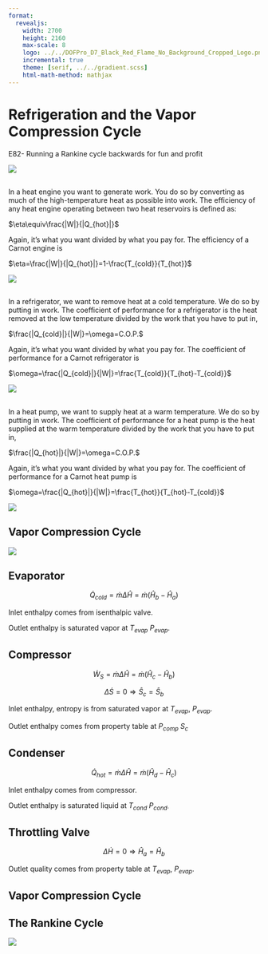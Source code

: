 ```yaml
---
format:
  revealjs:
    width: 2700
    height: 2160
    max-scale: 8
    logo: ../../DOFPro_D7_Black_Red_Flame_No_Background_Cropped_Logo.png
    incremental: true
    theme: [serif, ../../gradient.scss]
    html-math-method: mathjax
---
```

# Refrigeration and the Vapor Compression Cycle
E82- Running a Rankine cycle backwards for fun and profit


![](../../DOFPro_D7_Black_Red_Flame_No_Background_Cropped.png){.absolute left="22%" top="-55%"}



##
In a heat engine you want to generate work. You do so by converting as much of the high-temperature heat as possible into work. The efficiency of any heat engine operating between two heat reservoirs is defined as:


:::{.fragment}
$\eta\equiv\frac{|W|}{|Q_{hot}|}$
:::

:::{.fragment}
Again, it's what you want divided by what you pay for.
The efficiency of a Carnot engine is
:::

:::{.fragment}
$\eta=\frac{|W|}{|Q_{hot}|}=1-\frac{T_{cold}}{T_{hot}}$
:::

::: {.incremental}
![](images/image-1.png)
:::

## 
In a refrigerator, we want to remove heat at a cold temperature. We do so by putting in work. The coefficient of performance for a refrigerator is the heat removed at the low temperature divided by the work that you have to put in,


:::{.fragment}
$\frac{|Q_{cold}|}{|W|}=\omega=C.O.P.$
:::

:::{.fragment}
Again, it's what you want divided by what you pay for. The coefficient of performance for a Carnot refrigerator is
:::

:::{.fragment}

$\omega=\frac{|Q_{cold}|}{|W|}=\frac{T_{cold}}{T_{hot}-T_{cold}}$
:::

::: {.incremental}
![](images/image-2.png)
:::

##
In a heat pump, we want to supply heat at a warm temperature.
We do so by putting in work. The coefficient of performance for a heat pump is the heat supplied at the warm temperature divided by the work that you have to put in,

:::{.fragment}
$\frac{|Q_{hot}|}{|W|}=\omega=C.O.P.$
:::


:::{.fragment}
Again, it's what you want divided by what you pay for. The coefficient of performance for a Carnot heat pump is
:::


:::{.fragment}
$\omega=\frac{|Q_{hot}|}{|W|}=\frac{T_{hot}}{T_{hot}-T_{cold}}$
:::

::: {.incremental}
![](images/image-3.png)
:::

## Vapor Compression Cycle
::: {.column-page}
![](images/image-4.png)
:::

## Evaporator

:::{.fragment}
$$\dot{Q}_{cold}=\dot{m}\Delta\hat{H}=\dot{m}(\hat{H}_{b}-\hat{H}_{a})$$
:::
:::{.fragment}
Inlet enthalpy comes from isenthalpic valve.
:::
:::{.fragment}
Outlet enthalpy is saturated vapor at $T_{evap}$ $P_{evap}$.
:::

## Compressor

:::{.fragment}
$$\dot{W}_{S}=\dot{m}\Delta\hat{H}=\dot{m}(\hat{H}_{c}-\hat{H}_{b})$$
:::
:::{.fragment}
$$\Delta\dot{S}=0\Rightarrow\hat{S}_{c}=\hat{S}_{b}$$
:::
:::{.fragment}
Inlet enthalpy, entropy is from saturated vapor at $T_{evap},$ $P_{evap}.$
:::
:::{.fragment}
Outlet enthalpy comes from property table at $P_{comp}$ $S_{c}$
:::

## Condenser
:::{.fragment}
$$\dot{Q}_{hot}=\dot{m}\Delta\hat{H}=\dot{m}(\hat{H}_{d}-\hat{H}_{c})$$
:::
:::{.fragment}
Inlet enthalpy comes from compressor.
:::
:::{.fragment}
Outlet enthalpy is saturated liquid at $T_{cond}$ $P_{cond\cdot}$
:::

## Throttling Valve
:::{.fragment}
$$\Delta\dot{H}=0\Rightarrow\hat{H}_{a}=\hat{H}_{b}$$
:::
:::{.fragment}
Outlet quality comes from property table at $T_{evap}$, $P_{evap}.$
:::

## Vapor Compression Cycle
::: {.column-page}
## The Rankine Cycle
:::

::: {.incremental}
![](images/image-5.png)
:::

